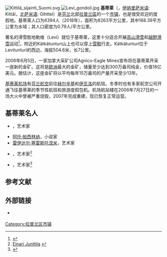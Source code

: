 [[File:Kittilä_sijainti_Suomi.svg|thumb]]
[[File:Levi_gondoli.jpg|thumb]]
'''基蒂莱'''（{{lang-fi|Kittilä}}，[[伊纳里萨米语|伊纳里萨米语]]: Kittâl，[[北萨米语|北萨米语]]: Gihttel）是[[芬兰|芬兰]]北部[[拉普兰區|拉普兰區]]的一个[[芬兰市镇|市镇]]，也是很受欢迎的度假地。基蒂莱人口为6394人（2018年），面积为8263平方公里，其中168.39平方公里为水域；其人口密度为0.79人/平方公里。

著名的滑雪胜地勒维（Levi）就位于基蒂莱，这里十分适合开展[[高山滑雪|高山滑雪]]和[[越野滑雪|越野滑雪]]运动<ref>{{Cite web |url=http://www.levi.fi/ |title=Ski Resort Levi |accessdate=2008-09-17 |archive-date=2008-11-06 |archive-url=https://web.archive.org/web/20081106040545/http://www.levi.fi/ |dead-url=yes }}</ref>。附近的Kätkätunturi山上也可以穿上[[雪鞋|雪鞋]]行走。Kätkätunturi位于Levitunturi的西边，海拔504.6米，长7公里。

2006年6月5日，一家加拿大采矿公司Agnico-Eagle Mines宣布将在基蒂莱开采一座新的金矿。这将是[[欧洲|欧洲]]最大的金矿，储量至少达到300万盎司纯金，价值18亿美元。据估计，这座金矿将以平均每年15万盎司的产量开采至少13年。

[[基蒂莱机场|基蒂莱机场]]有[[芬兰航空|芬兰航空]]前往[[赫尔辛基|赫尔辛基]]和[[伊瓦洛|伊瓦洛]]的航班。冬季时也有多家航空公司开通飞往基蒂莱的季节性航班和旅游度假包机。机场航站楼在2006年7月27日的一场大火中曾被严重烧毁，2007年完成重建，现已恢复正常运营。

== 基蒂莱名人 ==
* {{tsl|fi|Kalervo Palsa|卡莱尔沃·帕尔萨}}，艺术家
* [[阿托·帕西林纳|阿托·帕西林纳]]，小说家
* [[雷伊达尔·塞雷斯托涅米|雷伊达尔·塞雷斯托涅米]]，艺术家
* {{tsl|fi|Einari Junttila|埃伊纳里·永蒂拉}}，艺术家<ref>[http://www.kittila.fi/kuntalaiset/sivistys/kulttuuri/kuvataiteilijat/junttila.html Einari Junttila] {{webarchive|url=https://web.archive.org/web/20081229182606/http://www.kittila.fi/kuntalaiset/sivistys/kulttuuri/kuvataiteilijat/junttila.html |date=2008-12-29 }}</ref>
* {{tsl|fi|Reijo Raekallio|雷伊约·拉埃卡利奥}}，艺术家<ref>{{Cite web |url=http://www.galleriaraekallio.com/ |title=Reijo Raekallio |accessdate=2008-09-17 |archive-date=2008-10-09 |archive-url=https://web.archive.org/web/20081009093638/http://www.galleriaraekallio.com/ |dead-url=no }}</ref>

== 参考文献 ==
{{Reflist|30em}}

== 外部链接 ==
{{commonscat|Kittilä}}
* {{Official site|http://www.kittila.fi/|基蒂莱市镇官方网站}} {{fi}} {{en}}

{{拉普蘭區}}

[[Category:拉普兰区市镇|Category:拉普兰区市镇]]